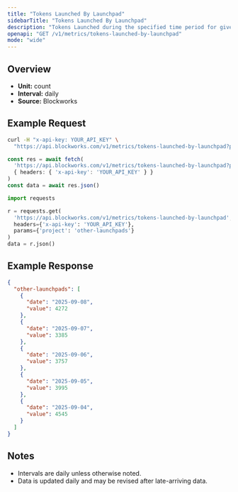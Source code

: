 ```yaml
---
title: "Tokens Launched By Launchpad"
sidebarTitle: "Tokens Launched By Launchpad"
description: "Tokens Launched during the specified time period for given launchpad."
openapi: "GET /v1/metrics/tokens-launched-by-launchpad"
mode: "wide"
---
```


## Overview

- **Unit:** count
- **Interval:** daily
- **Source:** Blockworks

## Example Request

<CodeGroup>

```bash cURL
curl -H "x-api-key: YOUR_API_KEY" \
  "https://api.blockworks.com/v1/metrics/tokens-launched-by-launchpad?project=other-launchpads"
```

```typescript TypeScript
const res = await fetch(
  'https://api.blockworks.com/v1/metrics/tokens-launched-by-launchpad?project=other-launchpads',
  { headers: { 'x-api-key': 'YOUR_API_KEY' } }
)
const data = await res.json()
```

```python Python
import requests

r = requests.get(
  'https://api.blockworks.com/v1/metrics/tokens-launched-by-launchpad',
  headers={'x-api-key': 'YOUR_API_KEY'},
  params={'project': 'other-launchpads'}
)
data = r.json()
```

</CodeGroup>

## Example Response

```json
{
  "other-launchpads": [
    {
      "date": "2025-09-08",
      "value": 4272
    },
    {
      "date": "2025-09-07",
      "value": 3385
    },
    {
      "date": "2025-09-06",
      "value": 3757
    },
    {
      "date": "2025-09-05",
      "value": 3995
    },
    {
      "date": "2025-09-04",
      "value": 4545
    }
  ]
}
```

## Notes
- Intervals are daily unless otherwise noted.
- Data is updated daily and may be revised after late-arriving data.